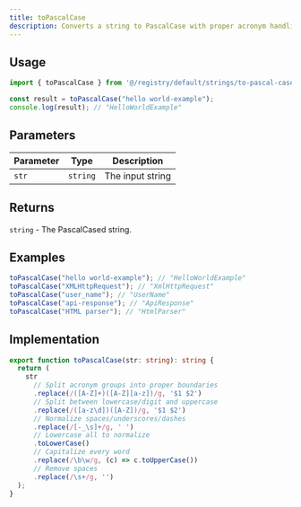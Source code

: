 ```yaml
---
title: toPascalCase
description: Converts a string to PascalCase with proper acronym handling
---
```


## Usage

```typescript
import { toPascalCase } from '@/registry/default/strings/to-pascal-case';

const result = toPascalCase("hello world-example");
console.log(result); // "HelloWorldExample"
```

## Parameters

| Parameter | Type     | Description      |
|-----------|----------|------------------|
| `str`     | `string` | The input string |

## Returns

`string` - The PascalCased string.

## Examples

```typescript
toPascalCase("hello world-example"); // "HelloWorldExample"
toPascalCase("XMLHttpRequest"); // "XmlHttpRequest"
toPascalCase("user_name"); // "UserName"
toPascalCase("api-response"); // "ApiResponse"
toPascalCase("HTML parser"); // "HtmlParser"
```

## Implementation

```typescript
export function toPascalCase(str: string): string {
  return (
    str
      // Split acronym groups into proper boundaries
      .replace(/([A-Z]+)([A-Z][a-z])/g, '$1 $2')
      // Split between lowercase/digit and uppercase
      .replace(/([a-z\d])([A-Z])/g, '$1 $2')
      // Normalize spaces/underscores/dashes
      .replace(/[-_\s]+/g, ' ')
      // Lowercase all to normalize
      .toLowerCase()
      // Capitalize every word
      .replace(/\b\w/g, (c) => c.toUpperCase())
      // Remove spaces
      .replace(/\s+/g, '')
  );
}
```
